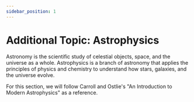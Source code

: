 ```yaml
---
sidebar_position: 1
---
```




# Additional Topic: Astrophysics

Astronomy is the scientific study of celestial objects, space, and the universe as a whole.
Astrophysics is a branch of astronomy that applies the principles of physics and chemistry to understand how stars, galaxies, and the universe evolve.

For this section, we will follow Carroll and Ostlie's "An Introduction to Modern Astrophysics" as a reference.
